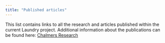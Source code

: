 ```yaml
---
title: "Published articles"
---
```


This list contains links to all the research and articles published within the current Laundry project. Additional information about the publications can be found here: [Chalmers Research](https://research.chalmers.se/person/erisvedb)    


